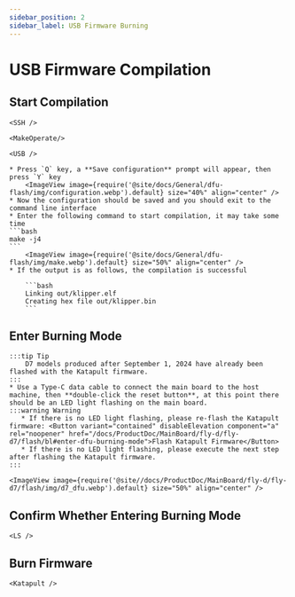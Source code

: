 ```yaml
---
sidebar_position: 2
sidebar_label: USB Firmware Burning
---
```





# USB Firmware Compilation


## Start Compilation

    <SSH />

    <MakeOperate/>

    <USB />

    * Press `Q` key, a **Save configuration** prompt will appear, then press `Y` key
        <ImageView image={require('@site/docs/General/dfu-flash/img/configuration.webp').default} size="40%" align="center" />
    * Now the configuration should be saved and you should exit to the command line interface
    * Enter the following command to start compilation, it may take some time
    ```bash
    make -j4
    ```
        <ImageView image={require('@site/docs/General/dfu-flash/img/make.webp').default} size="50%" align="center" />
    * If the output is as follows, the compilation is successful

        ```bash
        Linking out/klipper.elf
        Creating hex file out/klipper.bin
        ```

## Enter Burning Mode

    :::tip Tip
        D7 models produced after September 1, 2024 have already been flashed with the Katapult firmware.
    :::
    * Use a Type-C data cable to connect the main board to the host machine, then **double-click the reset button**, at this point there should be an LED light flashing on the main board.
    :::warning Warning
       * If there is no LED light flashing, please re-flash the Katapult firmware: <Button variant="contained" disableElevation component="a" rel="noopener" href="/docs/ProductDoc/MainBoard/fly-d/fly-d7/flash/bl#enter-dfu-burning-mode">Flash Katapult Firmware</Button>
       * If there is no LED light flashing, please execute the next step after flashing the Katapult firmware.
    :::

    <ImageView image={require('@site//docs/ProductDoc/MainBoard/fly-d/fly-d7/flash/img/d7_dfu.webp').default} size="50%" align="center" />

## Confirm Whether Entering Burning Mode

    <LS />

## Burn Firmware

    <Katapult />
